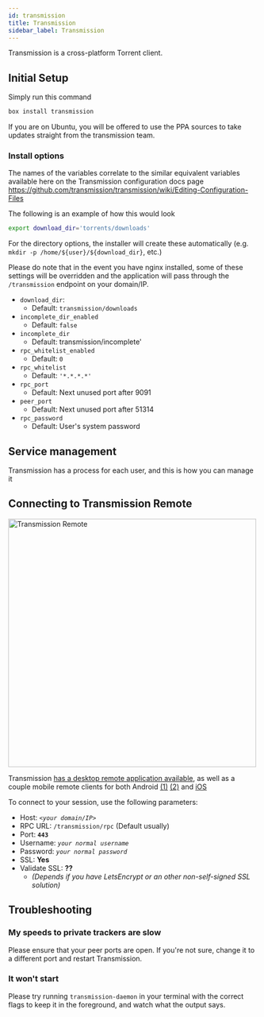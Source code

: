 ```yaml
---
id: transmission
title: Transmission
sidebar_label: Transmission
---
```


Transmission is a cross-platform Torrent client.

## Initial Setup

Simply run this command
```bash main
box install transmission
```

If you are on Ubuntu, you will be offered to use the PPA sources to take updates straight from the transmission team.

### Install options


<InstallOptsWarning />

The names of the variables correlate to the similar equivalent variables available here on the Transmission configuration docs page https://github.com/transmission/transmission/wiki/Editing-Configuration-Files

The following is an example of how this would look

```bash main
export download_dir='torrents/downloads'
```

For the directory options, the installer will create these automatically (e.g. `mkdir -p /home/${user}/${download_dir}`, etc.)

Please do note that in the event you have nginx installed, some of these settings will be overridden and the application will pass through the `/transmission` endpoint on your domain/IP.

- `download_dir`:
  - Default: `transmission/downloads`
- `incomplete_dir_enabled`
  - Default: `false`
- `incomplete_dir`
  - Default: transmission/incomplete'
- `rpc_whitelist_enabled`
  - Default: `0`
- `rpc_whitelist`
  - Default: `'*.*.*.*'`
- `rpc_port`
  - Default: Next unused port after 9091
- `peer_port`
  - Default: Next unused port after 51314
- `rpc_password`
  - Default: User's system password

## Service management

Transmission has a process for each user, and this is how you can manage it


<SystemdTabs service="transmission@<user>"/>

## Connecting to Transmission Remote

<img src="https://camo.githubusercontent.com/262dda501114cb91dceee1a738b6e3679cf37160/687474703a2f2f692e696d6775722e636f6d2f584262463456682e706e67" alt="Transmission Remote" width="500"/>

Transmission [has a desktop remote application available](https://github.com/transmission-remote-gui/transgui/releases), as well as a couple mobile remote clients for both Android [(1)](https://play.google.com/store/apps/details?id=net.yupol.transmissionremote.app&hl=en) [(2)](https://play.google.com/store/apps/details?id=com.neogb.rtac&hl=en) and [iOS](https://github.com/alcheck/transshift)

To connect to your session, use the following parameters:
- Host: _`<your domain/IP>`_
- RPC URL: `/transmission/rpc` (Default usually)
- Port: **`443`**
- Username: _`your normal username`_
- Password: _`your normal password`_
- SSL: **Yes**
- Validate SSL: **??**
  - _(Depends if you have LetsEncrypt or an other non-self-signed SSL solution)_

## Troubleshooting


<Troubleshooting />

### My speeds to private trackers are slow
Please ensure that your peer ports are open. If you're not sure, change it to a different port and restart Transmission.

### It won't start
Please try running `transmission-daemon` in your terminal with the correct flags to keep it in the foreground, and watch what the output says. 